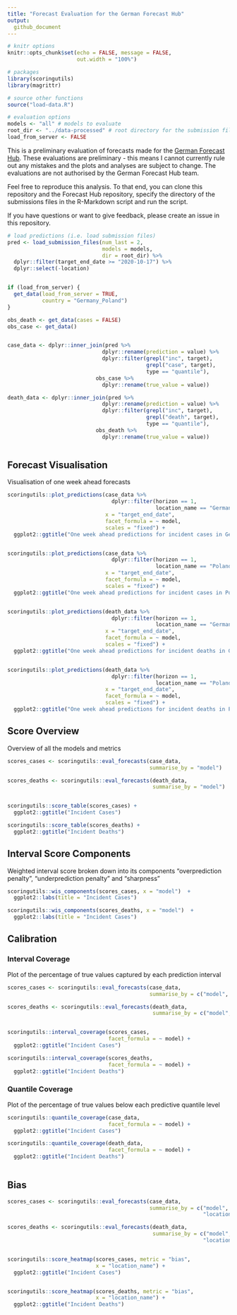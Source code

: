 ```yaml
---
title: "Forecast Evaluation for the German Forecast Hub"
output: 
  github_document
---
```


  
```r
# knitr options
knitr::opts_chunk$set(echo = FALSE, message = FALSE, 
                      out.width = "100%")

# packages
library(scoringutils)
library(magrittr)

# source other functions
source("load-data.R")

# evaluation options
models <- "all" # models to evaluate
root_dir <- "../data-processed" # root directory for the submission files
load_from_server <- FALSE

```

This is a preliminary evaluation of forecasts made for the [German Forecast Hub](https://github.com/KITmetricslab/covid19-forecast-hub-de). These evaluations are preliminary - this means I cannot currently rule out any mistakes and the plots and analyses are subject to change. The evaluations are not authorised by the German Forecast Hub team. 

Feel free to reproduce this analysis. To that end, you can clone this repository and the Forecast Hub repository, specify the directory of the submissions files in the R-Markdown script and run the script. 

If you have questions or want to give feedback, please create an issue in this repository. 

```r

# load predictions (i.e. load submission files)
pred <- load_submission_files(num_last = 2,
                              models = models,
                              dir = root_dir) %>%
  dplyr::filter(target_end_date >= "2020-10-17") %>%
  dplyr::select(-location)


if (load_from_server) {
  get_data(load_from_server = TRUE, 
           country = "Germany_Poland")
}

obs_death <- get_data(cases = FALSE)
obs_case <- get_data()


case_data <- dplyr::inner_join(pred %>%
                              dplyr::rename(prediction = value) %>%
                              dplyr::filter(grepl("inc", target),
                                            grepl("case", target),
                                            type == "quantile"),
                            obs_case %>%
                              dplyr::rename(true_value = value))

death_data <- dplyr::inner_join(pred %>%
                              dplyr::rename(prediction = value) %>%
                              dplyr::filter(grepl("inc", target),
                                            grepl("death", target),
                                            type == "quantile"),
                            obs_death %>%
                              dplyr::rename(true_value = value))



```


## Forecast Visualisation

Visualisation of one week ahead forecasts

``` r
scoringutils::plot_predictions(case_data %>%
                                 dplyr::filter(horizon == 1, 
                                               location_name == "Germany"),
                               x = "target_end_date", 
                               facet_formula = ~ model, 
                               scales = "fixed") + 
  ggplot2::ggtitle("One week ahead predictions for incident cases in Germany")


scoringutils::plot_predictions(case_data %>%
                                 dplyr::filter(horizon == 1, 
                                               location_name == "Poland"),
                               x = "target_end_date", 
                               facet_formula = ~ model, 
                               scales = "fixed") + 
  ggplot2::ggtitle("One week ahead predictions for incident cases in Poland")


scoringutils::plot_predictions(death_data %>%
                                 dplyr::filter(horizon == 1, 
                                               location_name == "Germany"),
                               x = "target_end_date", 
                               facet_formula = ~ model, 
                               scales = "fixed") + 
  ggplot2::ggtitle("One week ahead predictions for incident deaths in Germany")


scoringutils::plot_predictions(death_data %>%
                                 dplyr::filter(horizon == 1, 
                                               location_name == "Poland"),
                               x = "target_end_date", 
                               facet_formula = ~ model, 
                               scales = "fixed") + 
  ggplot2::ggtitle("One week ahead predictions for incident deaths in Poland")

```



## Score Overview

Overview of all the models and metrics

``` r
scores_cases <- scoringutils::eval_forecasts(case_data,
                                             summarise_by = "model")

scores_deaths <- scoringutils::eval_forecasts(death_data,
                                              summarise_by = "model")


scoringutils::score_table(scores_cases) + 
  ggplot2::ggtitle("Incident Cases")

scoringutils::score_table(scores_deaths) +
  ggplot2::ggtitle("Incident Deaths")


```

## Interval Score Components

Weighted interval score broken down into its components "overprediction penalty", 
"underprediction penalty" and "sharpness"

``` r
scoringutils::wis_components(scores_cases, x = "model")  +
  ggplot2::labs(title = "Incident Cases")

scoringutils::wis_components(scores_deaths, x = "model")  +
  ggplot2::labs(title = "Incident Cases")
```


## Calibration

### Interval Coverage
Plot of the percentage of true values captured by each prediction interval

``` r
scores_cases <- scoringutils::eval_forecasts(case_data,
                                             summarise_by = c("model", "range"))

scores_deaths <- scoringutils::eval_forecasts(death_data,
                                              summarise_by = c("model", "range"))


scoringutils::interval_coverage(scores_cases, 
                                facet_formula = ~ model) + 
  ggplot2::ggtitle("Incident Cases")

scoringutils::interval_coverage(scores_deaths, 
                                facet_formula = ~ model) +
  ggplot2::ggtitle("Incident Deaths")


```



### Quantile Coverage
Plot of the percentage of true values below each predictive quantile level

``` r

scoringutils::quantile_coverage(case_data, 
                                facet_formula = ~ model) +
  ggplot2::ggtitle("Incident Cases")

scoringutils::quantile_coverage(death_data, 
                                facet_formula = ~ model) +
  ggplot2::ggtitle("Incident Deaths")
  
```


## Bias 

``` r

scores_cases <- scoringutils::eval_forecasts(case_data,
                                             summarise_by = c("model", 
                                                              "location_name"))

scores_deaths <- scoringutils::eval_forecasts(death_data,
                                              summarise_by = c("model", 
                                                              "location_name"))


scoringutils::score_heatmap(scores_cases, metric = "bias", 
                            x = "location_name") +
  ggplot2::ggtitle("Incident Cases")


scoringutils::score_heatmap(scores_deaths, metric = "bias", 
                            x = "location_name") +
  ggplot2::ggtitle("Incident Deaths")

```




